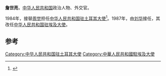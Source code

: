'''詹世亮'''，[[中华人民共和国|中华人民共和国]]政治人物、外交官。

1984年，接替[[周觉|周觉]]担任[[中国驻土耳其大使列表|中华人民共和国驻土耳其大使]]<ref>{{cite web|author=中华人民共和国外交部|title=中国驻土耳其历任大使|url=http://www.mfa.gov.cn/chn/pds/ziliao/wjrw/2167/2169/t9168.htm|publisher=中华人民共和国外交部|accessdate=2012-03-03}}</ref>。1987年，由[[刘华_(外交官)|刘华]]接任，其改任[[中国驻埃及大使列表|中华人民共和国驻埃及大使]]。

== 参考 ==
{{reflist}}
{{start box}}
{{s-dip}}
{{succession box|[[周觉|周觉]]|[[刘华_(外交官)|刘华]]|[[中国驻土耳其大使列表|中华人民共和国驻土耳其大使]]|1984年12月-1987年8月}}
{{succession box|[[温业湛|温业湛]]|[[朱应鹿|朱应鹿]]|[[中国驻埃及大使列表|中华人民共和国驻埃及大使]]|1987年6月-1991年11月}}
{{end box}}
{{中国政治人物小作品}}

[[Category:中华人民共和国驻土耳其大使|Category:中华人民共和国驻土耳其大使]]
[[Category:中華人民共和國駐埃及大使|Category:中華人民共和國駐埃及大使]]